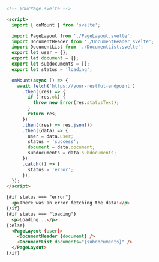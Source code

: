 ```html
<!-- YourPage.svelte -->

<script>
  import { onMount } from 'svelte';

  import PageLayout from './PageLayout.svelte';
  import DocumentHeader from './DocumentHeader.svelte';
  import DocumentList from './DocumentList.svelte';
  export let user = {};
  export let document = {};
  export let subdocuments = [];
  export let status = 'loading';

  onMount(async () => {
    await fetch('https://your-restful-endpoint')
      .then((res) => {
        if (!res.ok) {
          throw new Error(res.statusText);
        }
        return res;
      })
      .then((res) => res.json())
      .then((data) => {
        user = data.user;
        status = 'success';
        document = data.document;
        subdocuments = data.subdocuments;
      })
      .catch(() => {
        status = 'error';
      });
  });
</script>

{#if status === "error"}
  <p>There was an error fetching the data!</p>
{/if} 
{#if status === "loading"}
  <p>Loading...</p>
{:else}
  <PageLayout {user}>
    <DocumentHeader {document} />
    <DocumentList documents="{subdocuments}" />
  </PageLayout>
{/if}
```
